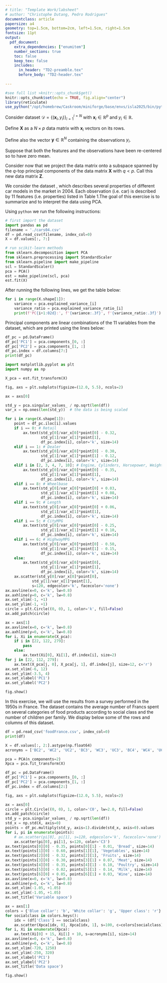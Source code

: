 ```yaml
---
# title: "Template Work/labsheet"
# author: "Christophe Dutang, Pedro Rodrigues"
documentclass: article
papersize: a4
geometry: top=1.5cm, bottom=2cm, left=1.5cm, right=1.5cm
fontsize: 11pt
output: 
  pdf_document:
    extra_dependencies: ["enumitem"]
    number_sections: true
    toc: false
    keep_tex: false
    includes:
      in_header: "TD2-preamble.tex"
      before_body: "TD2-header.tex"
      
---
```


<!-- see help at https://bookdown.org/yihui/rmarkdown-cookbook/latex-output.html -->

```r
#see full list >knitr::opts_chunk$get()
knitr::opts_chunk$set(echo = TRUE, fig.align="center")
library(reticulate)
use_python("/opt/homebrew/Caskroom/miniforge/base/envs/isla2025/bin/python", required = T)
```

\section*{$\blacktriangleright$~Exercise 1}
Consider dataset $\mathcal{D} = \Big\{(\mathbf{x}_i, y_i)\Big\}_{i = 1}^{i = N}$ with $\mathbf{x}_i \in \mathbb{R}^p$ and $y_i \in \mathbb{R}$.

\begin{enumerate}
\item[(a)] Show that
\begin{equation*}
\dfrac{1}{N}\sum_{i = 1}^N \|\mathbf{x}_i - \bar{\mathbf{x}}\|^2 = \text{tr}(\mathbf{\Sigma})
\end{equation*}
where $\bar{\mathbf{x}}_i$ is the average of the samples of the dataset and $\mathbf{\Sigma}$ is their sample covariance matrix.
\item[(b)] Show that if the samples are standardized (i.e. they have zero mean and unit standard deviation) then
\begin{equation*}
\dfrac{1}{N}\sum_{i = 1}^N \|\mathbf{x}_i\|^2 = p
\end{equation*}
\end{enumerate}

<!---------------------------------------------------------------------------->

\section*{$\blacktriangleright$~Exercise 2}

Define $\mathbf{X}$ as a $N \times p$ data matrix with $\mathbf{x}_i$ vectors on its rows. 

Define also the vector $\mathbf{y} \in \mathbb{R}^N$ containing the observations $y_i$.

Suppose that both the features and the observations have been re-centered so to have zero mean.

\begin{enumerate}
\item[(a)] Show that the intercept of a multiple linear regression using this dataset will necessarily be zero.
\item[(b)] Use the singular value decomposition (SVD) of $\mathbf{X}$ to write an expression for the parameters $\boldsymbol{\hat{\beta}}$ of the multiple linear regression model 
\begin{equation*}
\mathbf{y} = \mathbf{X}\boldsymbol{\beta} + \boldsymbol{\varepsilon}
\end{equation*}
\end{enumerate}
Consider now that we project the data matrix onto a subspace spanned by the $q$-top principal components of the data matrix $\mathbf{X}$ with $q < p$. Call this new data matrix $\mathbf{Z}$.
\begin{enumerate}
\item[(c)] Use the SVD of $\mathbf{Z}$ to write an expression for the parameters $\boldsymbol{\hat{\gamma}}$ of the multiple linear regression model 
\begin{equation*}
\mathbf{y} = \mathbf{Z}\boldsymbol{\gamma} + \boldsymbol{\varepsilon}
\end{equation*}
\item[(d)] Compare and interpret the expressions obtained in exercises (b) and (c).
\end{enumerate}

<!---------------------------------------------------------------------------->

\section*{$\blacktriangleright$~Exercise 3}

We consider the dataset \code{cars04}, which describes several properties of
different car models in the market in 2004. Each observation (i.e. car) is described by 11 features (i.e. properties) listed in Table 1.The goal of this exercise is to summarize and to interpret the data \code{cars04} using PCA. 

\begin{table}[!hbt]
\begin{tabular}{ll}
Variable & Meaning\\
\hline
\code{Retail}  & Builder recommended price(US\$)\\
\code{Dealer}  & Seller price (US\$)\\
\code{Engine}  & Motor capacity  (liters)\\
\code{Cylinders}  & Number of cylinders in the motor\\
\code{Horsepower}  &Engine power\\
\code{CityMPG}  & Consumption in city (Miles or gallon; proportional to km/liter)\\
\code{HighwayMPG}  & Consumption on roadway  (Miles or gallon)\\
\code{Weight}  & Weight (pounds)\\
\code{Wheelbase}  & Distance between front and rear wheels (inches)\\
\code{Length}  & Length (inches)\\
\code{Width}   & Width  (inches)\\
\hline
\end{tabular}
\caption{Variable list for \code{cars04}}
\label{tab:cars04:varlist}
\end{table}

Using `python` we run the following instructions:
```python
# first import the dataset
import pandas as pd
filename = './cars04.csv'
df = pd.read_csv(filename, index_col=0)
X = df.values[:, 7:]

# run scikit-learn methods
from sklearn.decomposition import PCA
from sklearn.preprocessing import StandardScaler
from sklearn.pipeline import make_pipeline
scl = StandardScaler()
pca = PCA()
est = make_pipeline(scl, pca)
est.fit(X)
```
\begin{enumerate}
\item[(a)] Explain what the code above does. What is the role and effect of the \code{StandardScaler}?
\end{enumerate} 

After running the following lines, we get the table below:
```python
for i in range(X.shape[1]):
    variance = pca.explained_variance_[i]
    variance_ratio = pca.explained_variance_ratio_[i]
    print(f'PC{i+1:02d}:', f'{variance:.3f}', f'{variance_ratio:.3f}')
```

\begin{enumerate}
\item[(b)] Are the first two principal components enough to summarize most of the information (i.e. variance) of the dataset? Justify in terms of the proportion of the total variance that they represent.
\end{enumerate} 

Principal components are linear combinations of the 11 variables from the dataset, which are printed using the lines below:
```python
df_pc = pd.DataFrame()
df_pc['PC1'] = pca.components_[0, :]
df_pc['PC2'] = pca.components_[1, :]
df_pc.index = df.columns[7:]
print(df_pc)
```

\begin{enumerate}
\item[(c)] How would you interpret these new variables in terms of the initial features of the dataset?
\item[(d)] The left panel of the figure below portrays the correlation plot of the PCA as described in class. Recall how it is constructed and then interpret each of the quadrants for the current dataset.
\item[(e)] Based on the projections of the data points on the first two principal components shown on the right panel of the figure below, describe which kind of car Audi RS 6, Ford Expedition 4.6 XLT and Nissan Sentra 1.8 are.
\end{enumerate} 

```python
import matplotlib.pyplot as plt
import numpy as np

X_pca = est.fit_transform(X)

fig, axs = plt.subplots(figsize=(12.0, 5.5), ncols=2)

ax = axs[0]

std_y = pca.singular_values_ / np.sqrt(len(df))
var_x = np.ones(len(std_y))  # the data is being scaled

for i in range(X.shape[1]):
    point = df_pc.iloc[i].values
    if i == 0: # Retail
        ax.text(std_y[0]/var_x[0]*point[0] - 0.32,
                std_y[1]/var_x[1]*point[1],
                df_pc.index[i], color='k', size=14)        
    elif i == 1: # Dealer
        ax.text(std_y[0]/var_x[0]*point[0] - 0.30,
                std_y[1]/var_x[1]*point[1] - 0.12,
                df_pc.index[i], color='k', size=14) 
    elif i in [2, 3, 4, 7, 10]: # Engine, Cylinders, Horsepower, Weight, Width
        ax.text(std_y[0]/var_x[0]*point[0] - 0.35,
                std_y[1]/var_x[1]*point[1],
                df_pc.index[i], color='k', size=14)                
    elif i == 8: # Wheelbase
        ax.text(std_y[0]/var_x[0]*point[0] + 0.03,
                std_y[1]/var_x[1]*point[1] + 0.08,
                df_pc.index[i], color='k', size=14) 
    elif i == 9: # Length
        ax.text(std_y[0]/var_x[0]*point[0] + 0.06,
                std_y[1]/var_x[1]*point[1],
                df_pc.index[i], color='k', size=14) 
    elif i == 5: # CityMPG
        ax.text(std_y[0]/var_x[0]*point[0] - 0.25,
                std_y[1]/var_x[1]*point[1] + 0.10,
                df_pc.index[i], color='k', size=14)         
    elif i == 6: # HighwayMPG
        ax.text(std_y[0]/var_x[0]*point[0] - 0.50,
                std_y[1]/var_x[1]*point[1] - 0.15,
                df_pc.index[i], color='k', size=14)         
    else:
        ax.text(std_y[0]/var_x[0]*point[0],
                std_y[1]/var_x[1]*point[1],
                df_pc.index[i], color='k', size=14)                
    ax.scatter(std_y[0]/var_x[0]*point[0],
            std_y[1]/var_x[1]*point[1],
            s=120, edgecolor='k', facecolor='none')        
ax.axvline(x=0, c='k', lw=0.8)
ax.axhline(y=0, c='k', lw=0.8)
ax.set_xlim(-1, +1)
ax.set_ylim(-1, +1)
circle = plt.Circle((0, 0), 1, color='k', fill=False)
ax.add_patch(circle)

ax = axs[1]
ax.axvline(x=0, c='k', lw=0.8)
ax.axhline(y=0, c='k', lw=0.8)
for i, Xi in enumerate(X_pca):
    if i in [22, 122, 279]:
        pass
    else:
        ax.text(Xi[0], Xi[1], df.index[i], size=2)
for j in [22, 112, 279]:
    ax.text(X_pca[j, 0], X_pca[j, 1], df.index[j], size=12, c='r')
ax.set_xlim(-6, 12)
ax.set_ylim(-3.5, 4)
ax.set_xlabel('PC1')
ax.set_ylabel('PC2')

fig.show()

```

\section*{$\blacktriangleright$~Exercise 4}
In this exercise, we will use the results from a survey performed in the 1950s in France. The dataset contains the average number of Francs spent on several categories of food products according to social class and the number of children per family. We display below some of the rows and columns of this dataset.

```python
df = pd.read_csv('foodFrance.csv', index_col=0)
print(df)
```

\begin{enumerate}
\item[(a)] Given how the dataset is defined, if we were to do a PCA, would it be preferable to scale or not the variables? Explain your reasoning.
\item[(b)] The plots below illustrate the results of the PCA carried out on the dataset. Interpret what information each principal axis convey and how it is related to the different social classes for each data point. Note that the acronyms on the right panel indicate the social class and the number of children, for instance: \code{WC4} means ``White collar with 4 children''.
\end{enumerate} 

```python
X = df.values[:, 2:].astype(np.float64)
acronyms = ['BC2', 'WC2', 'UC2', 'BC3', 'WC3', 'UC3', 'BC4', 'WC4', 'UC4', 'BC5', 'WC5', 'UC5']

pca = PCA(n_components=2)
Xpca = pca.fit_transform(X)

df_pc = pd.DataFrame()
df_pc['PC1'] = pca.components_[0, :]
df_pc['PC2'] = pca.components_[1, :]
df_pc.index = df.columns[2:]

fig, axs = plt.subplots(figsize=(12.0, 5.5), ncols=2)

ax = axs[0]
circle = plt.Circle((0, 0), 1, color='C0', lw=2.0, fill=False)
ax.add_patch(circle)
std_y = pca.singular_values_ / np.sqrt(len(df))
std_x = np.std(X, axis=0)
points = df_pc.multiply(std_y, axis=1).divide(std_x, axis=0).values
for i, pi in enumerate(points):
    # ax.scatter(pi[0], pi[1], s=120, edgecolor='k', facecolor='none')
    ax.scatter(pi[0], pi[1], s=120, color='C3')
ax.text(points[0][0] - 0.35, points[0][1] - 0.01, 'Bread', size=14)   
ax.text(points[1][0] - 0.60, points[1][1], 'Vegetables', size=14)   
ax.text(points[2][0] - 0.32, points[2][1], 'Fruits', size=14)   
ax.text(points[3][0] - 0.30, points[3][1] + 0.07, 'Meat', size=14)   
ax.text(points[4][0] - 0.35, points[4][1] - 0.10, 'Poultry', size=14)   
ax.text(points[5][0] - 0.02, points[5][1] - 0.14, 'Milk', size=14)   
ax.text(points[6][0] + 0.05, points[6][1] + 0.03, 'Wine', size=14)   
ax.axvline(x=0, c='k', lw=0.8)
ax.axhline(y=0, c='k', lw=0.8)
ax.set_xlim(-1.05, +1.05)
ax.set_ylim(-1.05, +1.05)
ax.set_title('Variable space')

ax = axs[1]
colors = {'Blue collar': 'b', 'White collar': 'g', 'Upper class': 'r'}
for socialclass in colors.keys():
    idx = (df['Class'] == socialclass)
    ax.scatter(Xpca[idx, 0], Xpca[idx, 1], s=100, c=colors[socialclass])
for i, Xi in enumerate(Xpca):
    ax.text(Xi[0] + 15, Xi[1] + 10, s=acronyms[i], size=14)
ax.axvline(x=0, c='k', lw=0.8)
ax.axhline(y=0, c='k', lw=0.8)
ax.set_xlim(-720, 1250)
ax.set_ylim(-250, 320)
ax.set_xlabel('PC1')
ax.set_ylabel('PC2')
ax.set_title('Data space')

fig.show()
```



